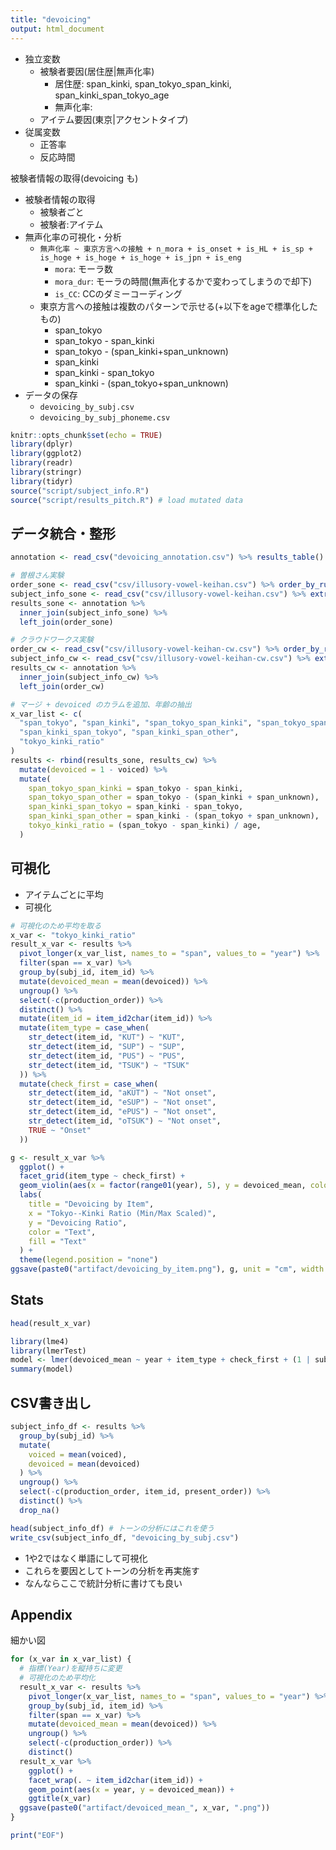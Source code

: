 ```yaml
---
title: "devoicing"
output: html_document
---
```


- 独立変数
  - 被験者要因(居住歴|無声化率)
    - 居住歴: span_kinki, span_tokyo_span_kinki, span_kinki_span_tokyo_age
    - 無声化率:
  - アイテム要因(東京|アクセントタイプ)
- 従属変数
  - 正答率 
  - 反応時間

被験者情報の取得(devoicing も)

* 被験者情報の取得
  * 被験者ごと
  * 被験者:アイテム
* 無声化率の可視化・分析
  * `無声化率 ~ 東京方言への接触 + n_mora + is_onset + is_HL + is_sp + is_hoge + is_hoge + is_hoge + is_jpn + is_eng `
    * `mora`: モーラ数
    * `mora_dur`: モーラの時間(無声化するかで変わってしまうので却下)
    * `is_CC`: CCのダミーコーディング
  * 東京方言への接触は複数のパターンで示せる(+以下をageで標準化したもの)
    * span_tokyo
    * span_tokyo - span_kinki
    * span_tokyo - (span_kinki+span_unknown)
    * span_kinki
    * span_kinki - span_tokyo
    * span_kinki - (span_tokyo+span_unknown)
* データの保存
  * `devoicing_by_subj.csv`
  * `devoicing_by_subj_phoneme.csv`

```r
knitr::opts_chunk$set(echo = TRUE)
library(dplyr)
library(ggplot2)
library(readr)
library(stringr)
library(tidyr)
source("script/subject_info.R")
source("script/results_pitch.R") # load mutated data
```

## データ統合・整形

```r
annotation <- read_csv("devoicing_annotation.csv") %>% results_table()

# 曽根さん実験
order_sone <- read_csv("csv/illusory-vowel-keihan.csv") %>% order_by_run_id()
subject_info_sone <- read_csv("csv/illusory-vowel-keihan.csv") %>% extract_columns(data_src = "sone")
results_sone <- annotation %>%
  inner_join(subject_info_sone) %>%
  left_join(order_sone)

# クラウドワークス実験
order_cw <- read_csv("csv/illusory-vowel-keihan-cw.csv") %>% order_by_run_id()
subject_info_cw <- read_csv("csv/illusory-vowel-keihan-cw.csv") %>% extract_columns(data_src = "cw")
results_cw <- annotation %>%
  inner_join(subject_info_cw) %>%
  left_join(order_cw)

# マージ + devoiced のカラムを追加、年齢の抽出
x_var_list <- c(
  "span_tokyo", "span_kinki", "span_tokyo_span_kinki", "span_tokyo_span_other",
  "span_kinki_span_tokyo", "span_kinki_span_other",
  "tokyo_kinki_ratio"
)
results <- rbind(results_sone, results_cw) %>%
  mutate(devoiced = 1 - voiced) %>%
  mutate(
    span_tokyo_span_kinki = span_tokyo - span_kinki,
    span_tokyo_span_other = span_tokyo - (span_kinki + span_unknown),
    span_kinki_span_tokyo = span_kinki - span_tokyo,
    span_kinki_span_other = span_kinki - (span_tokyo + span_unknown),
    tokyo_kinki_ratio = (span_tokyo - span_kinki) / age,
  )
```

## 可視化

* アイテムごとに平均
* 可視化

```r
# 可視化のため平均を取る
x_var <- "tokyo_kinki_ratio"
result_x_var <- results %>%
  pivot_longer(x_var_list, names_to = "span", values_to = "year") %>%
  filter(span == x_var) %>%
  group_by(subj_id, item_id) %>%
  mutate(devoiced_mean = mean(devoiced)) %>%
  ungroup() %>%
  select(-c(production_order)) %>%
  distinct() %>%
  mutate(item_id = item_id2char(item_id)) %>%
  mutate(item_type = case_when(
    str_detect(item_id, "KUT") ~ "KUT",
    str_detect(item_id, "SUP") ~ "SUP",
    str_detect(item_id, "PUS") ~ "PUS",
    str_detect(item_id, "TSUK") ~ "TSUK"
  )) %>%
  mutate(check_first = case_when(
    str_detect(item_id, "aKUT") ~ "Not onset",
    str_detect(item_id, "eSUP") ~ "Not onset",
    str_detect(item_id, "ePUS") ~ "Not onset",
    str_detect(item_id, "oTSUK") ~ "Not onset",
    TRUE ~ "Onset"
  ))

g <- result_x_var %>%
  ggplot() +
  facet_grid(item_type ~ check_first) +
  geom_violin(aes(x = factor(range01(year), 5), y = devoiced_mean, color = item_id, fill = item_id)) +
  labs(
    title = "Devoicing by Item",
    x = "Tokyo--Kinki Ratio (Min/Max Scaled)",
    y = "Devoicing Ratio",
    color = "Text",
    fill = "Text"
  ) +
  theme(legend.position = "none")
ggsave(paste0("artifact/devoicing_by_item.png"), g, unit = "cm", width = 8, height = 8)
```

## Stats

```r
head(result_x_var)
```

```r
library(lme4)
library(lmerTest)
model <- lmer(devoiced_mean ~ year + item_type + check_first + (1 | subj_id), data = result_x_var)
summary(model)
```

## CSV書き出し

```r
subject_info_df <- results %>%
  group_by(subj_id) %>%
  mutate(
    voiced = mean(voiced),
    devoiced = mean(devoiced)
  ) %>%
  ungroup() %>%
  select(-c(production_order, item_id, present_order)) %>%
  distinct() %>%
  drop_na()

head(subject_info_df) # トーンの分析にはこれを使う
write_csv(subject_info_df, "devoicing_by_subj.csv")
```

* 1や2ではなく単語にして可視化
* これらを要因としてトーンの分析を再実施す
* なんならここで統計分析に書けても良い

## Appendix 

細かい図

```r
for (x_var in x_var_list) {
  # 指標(Year)を縦持ちに変更
  # 可視化のため平均化
  result_x_var <- results %>%
    pivot_longer(x_var_list, names_to = "span", values_to = "year") %>%
    group_by(subj_id, item_id) %>%
    filter(span == x_var) %>%
    mutate(devoiced_mean = mean(devoiced)) %>%
    ungroup() %>%
    select(-c(production_order)) %>%
    distinct()
  result_x_var %>%
    ggplot() +
    facet_wrap(. ~ item_id2char(item_id)) +
    geom_point(aes(x = year, y = devoiced_mean)) +
    ggtitle(x_var)
  ggsave(paste0("artifact/devoiced_mean_", x_var, ".png"))
}
```

```r
print("EOF")
```
